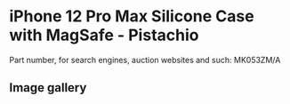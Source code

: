 
# iPhone 12 Pro Max Silicone Case with MagSafe - Pistachio

Part number, for search engines, auction websites and such: MK053ZM/A

## Image gallery

<div style={{ width: "768px" }}>
  <GalleryComponent
    images={[
      {
        original: "/everysource/MK053.webp",
        thumbnail: "/everypreview/MK053.webp",
      },
      {
        original: "/everysource/MK053_AV1.webp",
        thumbnail: "/everypreview/MK053_AV1.webp",
      },
      {
        original: "/everysource/MK053_AV2.webp",
        thumbnail: "/everypreview/MK053_AV2.webp",
      },
      {
        original: "/everysource/MK053_AV3.webp",
        thumbnail: "/everypreview/MK053_AV3.webp",
      }
    ]}
  />
</div>